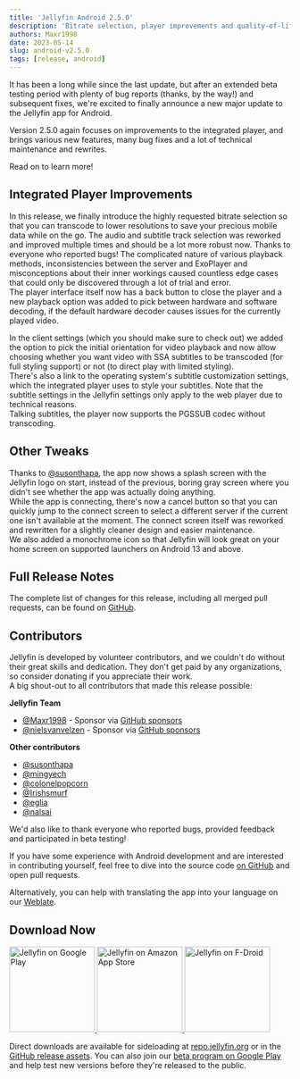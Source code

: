 ```yaml
---
title: 'Jellyfin Android 2.5.0'
description: 'Bitrate selection, player improvements and quality-of-life tweaks'
authors: Maxr1998
date: 2023-05-14
slug: android-v2.5.0
tags: [release, android]
---
```


It has been a long while since the last update, but after an extended beta testing period
with plenty of bug reports (thanks, by the way!) and subsequent fixes,
we're excited to finally announce a new major update to the Jellyfin app for Android.

Version 2.5.0 again focuses on improvements to the integrated player, and brings various new features,
many bug fixes and a lot of technical maintenance and rewrites.

Read on to learn more!

<!--truncate-->

## Integrated Player Improvements

In this release, we finally introduce the highly requested bitrate selection
so that you can transcode to lower resolutions to save your precious mobile data while on the go.
The audio and subtitle track selection was reworked and improved multiple times and should be a lot more robust now.
Thanks to everyone who reported bugs! The complicated nature of various playback methods, 
inconsistencies between the server and ExoPlayer and misconceptions about their inner workings
caused countless edge cases that could only be discovered through a lot of trial and error.  
The player interface itself now has a back button to close the player and
a new playback option was added to pick between hardware and software decoding,
if the default hardware decoder causes issues for the currently played video.

In the client settings (which you should make sure to check out) we added the option to pick the initial orientation for video playback and
now allow choosing whether you want video with SSA subtitles to be transcoded (for full styling support) or not (to direct play with limited styling).  
There's also a link to the operating system's subtitle customization settings, which the integrated player uses to style your subtitles.
Note that the subtitle settings in the Jellyfin settings only apply to the web player due to technical reasons.  
Talking subtitles, the player now supports the PGSSUB codec without transcoding.

## Other Tweaks

Thanks to [@susonthapa](https://github.com/susonthapa), the app now shows a splash screen with the Jellyfin logo on start,
instead of the previous, boring gray screen where you didn't see whether the app was actually doing anything.  
While the app is connecting, there's now a cancel button so that you can quickly jump to the connect screen
to select a different server if the current one isn't available at the moment.
The connect screen itself was reworked and rewritten for a slightly cleaner design and easier maintenance.  
We also added a monochrome icon so that Jellyfin will look great on your home screen on supported launchers on Android 13 and above.

## Full Release Notes

The complete list of changes for this release, including all merged pull requests,
can be found on [GitHub](https://github.com/jellyfin/jellyfin-android/releases/tag/v2.5.0).

## Contributors

Jellyfin is developed by volunteer contributors, and we couldn't do without their great skills and dedication.
They don't get paid by any organizations, so consider donating if you appreciate their work.  
A big shout-out to all contributors that made this release possible:

**Jellyfin Team**

- [@Maxr1998](https://github.com/Maxr1998) - Sponsor via [GitHub sponsors](https://github.com/sponsors/Maxr1998)
- [@nielsvanvelzen](https://github.com/nielsvanvelzen) - Sponsor via [GitHub sponsors](https://github.com/sponsors/nielsvanvelzen)

**Other contributors**

- [@susonthapa](https://github.com/susonthapa)
- [@mingyech](https://github.com/mingyech)
- [@colonelpopcorn](https://github.com/colonelpopcorn)
- [@Irishsmurf](https://github.com/Irishsmurf)
- [@eglia](https://github.com/eglia)
- [@nalsai](https://github.com/nalsai)

We'd also like to thank everyone who reported bugs, provided feedback and participated in beta testing!

If you have some experience with Android development and are interested in contributing yourself,
feel free to dive into the source code [on GitHub](https://github.com/jellyfin/jellyfin-android) and open pull requests.

Alternatively, you can help with translating the app into your language on our [Weblate](https://translate.jellyfin.org/projects/jellyfin-android/jellyfin-android/).

## Download Now

<a className="margin-right--md" href="https://play.google.com/store/apps/details?id=org.jellyfin.mobile">
  <img width="153" alt="Jellyfin on Google Play" src="/images/store-icons/google-play.png" />
</a>

<a className="margin-right--md" href="https://www.amazon.com/gp/product/B081RFTTQ9">
  <img width="153" alt="Jellyfin on Amazon App Store" src="/images/store-icons/amazon.png" />
</a>

<a href="https://f-droid.org/en/packages/org.jellyfin.mobile/">
  <img width="153" alt="Jellyfin on F-Droid" src="/images/store-icons/fdroid.png" />
</a>

Direct downloads are available for sideloading at [repo.jellyfin.org](https://repo.jellyfin.org/releases/client/android/)
or in the [GitHub release assets](https://github.com/jellyfin/jellyfin-android/releases/tag/v2.5.0).
You can also join our [beta program on Google Play](https://play.google.com/apps/testing/org.jellyfin.mobile) and help test new versions before they're released to the public.
